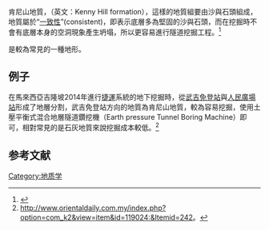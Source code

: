 肯尼山地質，（英文：Kenny Hill formation），這樣的地質組要由沙與石頭組成，地質屬於“[[一致性|一致性]]”(consistent)，即表示底層多為堅固的沙與石頭，而在挖掘時不會有底層本身的空洞現象產生坍塌，所以更容易進行隧道挖掘工程。<ref>{{cite web |url=http://www.iaeg.info/iaeg2006/papers/iaeg_024.pdf |title=存档副本 |accessdate=2014-05-29 |deadurl=yes |archiveurl=https://web.archive.org/web/20140529144751/http://www.iaeg.info/iaeg2006/papers/iaeg_024.pdf |archivedate=2014-05-29 }}</ref>

是較為常見的一種地形。

==例子==
在馬來西亞吉隆坡2014年進行[[捷運|捷運]]系統的地下挖掘時，從[[武吉免登站|武吉免登站]]與[[人民廣場站_(吉隆坡)|人民廣場站]]形成了地層分割，武吉免登站方向的地質為肯尼山地質，較為容易挖掘，使用土壓平衡式混合地層隧道鑽挖機（Earth pressure Tunnel Boring Machine）即可，相對常見的是石灰地質來說挖掘成本較低。<ref>http://www.orientaldaily.com.my/index.php?option=com_k2&view=item&id=119024:&Itemid=242。</ref>

== 参考文献 ==
{{Reflist}}

[[Category:地质学|Category:地质学]]